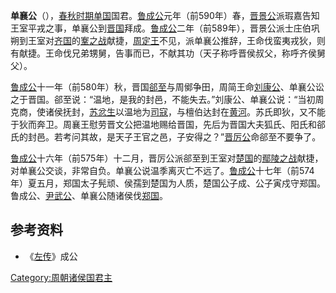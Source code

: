 '''单襄公'''（{{bd|？||？||catIdx=S}}），[[春秋时期|春秋时期]][[单国|单国]]国君。[[鲁成公|鲁成公]]元年（前590年）春，[[晋景公|晋景公]]派瑕嘉告知王室平戎之事，单襄公到[[晋国|晋国]]拜成。[[鲁成公|鲁成公]]二年（前589年），晋景公派士庄伯巩朔到王室对[[齐国|齐国]]的[[鞌之战|鞌之战]]献捷，[[周定王|周定王]]不见，派单襄公推辞，王命伐蛮夷戎狄，则有献捷。王命伐兄弟甥舅，告事而已，不献其功（天子称呼晋侯叔父，称呼齐侯舅父）。

[[鲁成公|鲁成公]]十一年（前580年）秋，晋国[[郤至|郤至]]与周鄇争田，周简王命[[刘康公|刘康公]]、单襄公讼之于晋国。郤至说：“温地，是我的封邑，不能失去。”刘康公、单襄公说：“当初周克商，使诸侯抚封，[[苏忿生|苏忿生]]以温地为[[司寇|司寇]]，与檀伯达封在[[黄河|黄河]]。苏氏即狄，又不能于狄而奔卫。周襄王慰劳晋文公把温地赐给晋国，先后为晋国大夫狐氏、阳氏和郤氏的封邑。若考问其故，是天子王官之邑，子安得之？”[[晋厉公|晋厉公]]命郤至不要争了。

[[鲁成公|鲁成公]]十六年（前575年）十二月，晋厉公派郤至到王室对[[楚国|楚国]]的[[鄢陵之战|鄢陵之战]]献捷，对单襄公交谈，非常自负。单襄公说温季离灭亡不远了。[[鲁成公|鲁成公]]十七年（前574年）夏五月，郑国太子髡顽、侯孺到楚国为人质，楚国公子成、公子寅戍守郑国。鲁成公、[[尹武公|尹武公]]、单襄公随诸侯伐[[郑国|郑国]]。

{{start box}}
{{s-before|[[單伯|單伯]]}}
{{s-title|[[单国|单国]]国君|—}}
{{s-after|[[单顷公|单顷公]]}}
{{end box}}

==参考资料==
*《[[左传|左传]]》成公

[[Category:周朝诸侯国君主|Category:周朝诸侯国君主]]